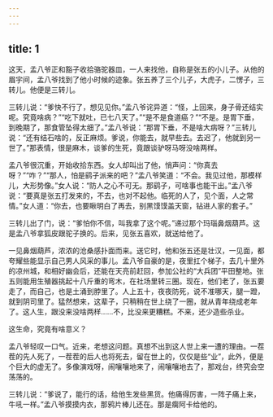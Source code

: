 ```yaml
---
---
---
```

title: 1
---



这天，孟八爷正和豁子收拾骆驼器皿，一人来找他，自称是张五的小儿子。从他的眉宇间，孟八爷找到了他小时候的迹象。张五养了三个儿子，大虎子，二愣子，三转儿。他便是三转儿。

三转儿说：“爹快不行了，想见见你。”孟八爷诧异道：“怪，上回来，身子骨还结实呢。究竟啥病？”“吃下就吐，已七八天了。”“是不是食道癌？”“不是。是胃下垂，到晚期了，那食管坠得太细了。”孟八爷说：“那胃下垂，不是啥大病呀？”三转儿说：“还有结石啥的，反正麻烦。爹说，你能去，就早些去。去迟了，他就到另一世了。”那表情，很是麻木，谈爹的生死，竟跟谈驴呀马呀没啥两样。

孟八爷很沉重，开始收拾东西。女人却叫出了他，悄声问：“你真去呀？”“咋？”“那人，怕是鹞子派来的吧？”孟八爷笑道：“不会。我见过他，那模样儿，大形势像。”女人说：“防人之心不可无。那鹞子，可啥事也能干出。”孟八爷说：“要真是张五打发来的，不去，也对不起他。临死的人了，见个面，人之常情。”女人道：“你去，也要瞅明白了再去，别黑馍馍盖天窗，钻进人家的套子。”

三转儿出了门，说：“爹怕你不信，叫我拿了这个呢。”递过那个玛瑙鼻烟葫芦。这是孟八爷拿狐皮跟驼子换的。后来，见张五喜欢，就送给他了。

一见鼻烟葫芦，浓浓的沧桑感扑面而来。送它时，他和张五还是壮汉，一见面，都夸耀些能显示自己男人风采的事儿。孟八爷自豪的是，夜里扛个梯子，去几十里外的凉州城，和相好幽会后，还能在天亮前赶回，参加公社的“大兵团”平田整地。张五则能用生殖器挑起十八斤重的弯木，在社场里转三圈。现在，他们老了，张五要走了，而自己，也是土涌到脖里了。人上五十，夜夜防死，说不准哪天，腿一蹬，就到阴司里了。猛然想来，这辈子，只稍稍在世上绕了一圈，就从青年绕成老年了。这人生，跟没来没啥两样……不，比没来更糟糕。不来，还少造些杀业。

这生命，究竟有啥意义？

孟八爷轻叹一口气。近来，老想这问题。真想不出到这人世上来一遭的理由。一茬茬的先人死了，一茬茬的后人也将死去，留在世上的，仅仅是些“业”，此外，便是个巨大的虚无了。多像演戏呀，闹嚷嚷地来了，闹嚷嚷地去了，那戏台，终究会空荡荡的。

三转儿说：“爹说了，能行的话，给他生发些黑货。他痛得厉害，一阵子痛上来，牛吼一样。”孟八爷摸摸内衣，那鸦片棒儿还在。那是瘸阿卡给他的。
